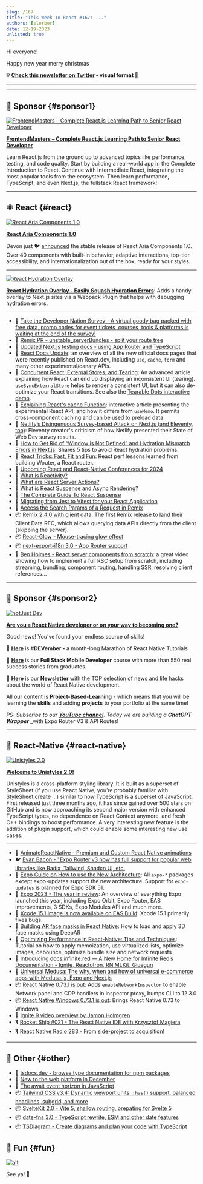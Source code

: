 ```yaml
---
slug: /167
title: "This Week In React #167: ..."
authors: [slorber]
date: 12-19-2023
unlisted: true
---
```


Hi everyone!

Happy new year merry christmas

<!-- truncate -->

**💡 [Check this newsletter on Twitter](https://slo.im/thread) - visual format 🎨**

---


<Support />

---

## 💸 Sponsor {#sponsor1}

[![FrontendMasters – Complete React.js Learning Path to Senior React Developer](/emails/issues/158/frontendmasters.jpg)](https://frontendmasters.com/learn/react/?utm_source=newsletter&utm_medium=thisweekinreact&utm_campaign=reactpath)

**[FrontendMasters – Complete React.js Learning Path to Senior React Developer](https://frontendmasters.com/learn/react/?utm_source=newsletter&utm_medium=thisweekinreact&utm_campaign=reactpath)**

Learn React.js from the ground up to advanced topics like performance, testing, and code quality. Start by building a real-world app in the Complete Introduction to React. Continue with Intermediate React, integrating the most popular tools from the ecosystem. Then learn performance, TypeScript, and even Next.js, the fullstack React framework!

---

## ⚛️ React {#react}

[![**React Aria Components 1.0**](/emails/issues/167/reactaria.jpg)](https://react-spectrum.adobe.com/releases/2023-12-20.html)

[**React Aria Components 1.0**](https://react-spectrum.adobe.com/releases/2023-12-20.html)

Devon just 🐦 [announced](https://twitter.com/devongovett/status/1737516074663362843) the stable release of React Aria Components 1.0. Over 40 components with built-in behavior, adaptive interactions, top-tier accessibility, and internationalization out of the box, ready for your styles.

---

[![**React Hydration Overlay**](/emails/issues/167/reactaria.jpg)](https://www.builder.io/blog/announcing-react-hydration-overlay)

[**React Hydration Overlay - Easily Squash Hydration Errors**](https://www.builder.io/blog/announcing-react-hydration-overlay): Adds a handy overlay to Next.js sites via a Webpack Plugin that helps with debugging hydration errors.

---

- 💸 [Take the Developer Nation Survey - A virtual goody bag packed with free data, promo codes for event tickets, courses, tools & platforms is waiting at the end of the survey!](https://developereconomics.net/?member_id=thisweekinreact&utm_medium=nl_ad3)
- 👀 [Remix PR - unstable_serverBundles - split your route tree](https://github.com/remix-run/remix/pull/8332)
- 📖 [Updated Next.js testing docs - using App Router and TypeScript](https://nextjs.org/docs/app/building-your-application/testing)
- 📖 [React Docs Update](https://github.com/reactwg/server-components/discussions/7): an overview of all the new official docs pages that were recently published on React.dev, including `use`, `cache`, `form` and many other experimental/canary APIs.
- 📜 [Concurrent React, External Stores, and Tearing](https://interbolt.org/blog/react-ui-tearing/): An advanced article explaining how React can end up displaying an inconsistent UI (tearing). `useSyncExternalStore` helps to render a consistent UI, but it can also de-optimize your React transitions. See also the [Tearable Dots interactive demo](https://tearabledots.com/).
- 📜 [Explaining React's cache Function](https://unicorn-utterances.com/posts/explaining-reacts-cache-function): interactive article presenting the experimental React API, and how it differs from `useMemo`. It permits cross-component caching and can be used to preload data.
- 📜 [Netlify’s Disingenuous Survey-based Attack on Next.js (and Eleventy, too)](https://www.zachleat.com/web/netlify-and-nextjs/): Eleventy creator's criticism of how Netlify presented their State of Web Dev survey results.
- 📜 [How to Get Rid of “Window is Not Defined” and Hydration Mismatch Errors in Next.js](https://medium.com/@eric.burel/how-to-get-rid-of-window-is-not-defined-and-hydration-mismatch-errors-in-next-js-567cc51b4a17): Shares 5 tips to avoid React hydration problems.
- 📜 [React Tricks: Fast, Fit and Fun](https://molefrog.com/notes/react-tricks): React perf lessons learned from building Wouter, a React router.
- 📜 [Upcoming React and React-Native Conferences for 2024](https://thoughtbot.com/blog/upcoming-react-and-react-native-conferences-for-2024)
- 📜 [What is Reactivity?](https://unicorn-utterances.com/posts/what-is-reactivity)
- 📜 [What are React Server Actions?](https://unicorn-utterances.com/posts/what-are-react-server-actions)
- 📜 [What is React Suspense and Async Rendering?](https://unicorn-utterances.com/posts/what-is-react-suspense-and-async-rendering)
- 📜 [The Complete Guide To React Suspense](https://www.debugbear.com/blog/guide-to-react-suspense)
- 📜 [Migrating from Jest to Vitest for your React Application](https://dev.to/opensauced/migrating-from-jest-to-vitest-for-your-react-application-1b75)
- 📜 [Access the Search Params of a Request in Remix](https://sergiodxa.com/tutorials/access-the-search-params-of-a-request-in-remix)
- 📦 [Remix 2.4.0 with client data](https://github.com/remix-run/remix/blob/main/CHANGELOG.md#v240): The first Remix release to land their Client Data RFC, which allows querying data APIs directly from the client (skipping the server).
- 📦 [React-Glow - Mouse-tracing glow effect](https://github.com/codaworks/react-glow)
- 📦 [next-export-i18n 3.0 - App Router support](https://github.com/martinkr/next-export-i18n)
- 🎥 [Ben Holmes - React server components from scratch](https://www.youtube.com/watch?v=MaebEqhZR84): a great video showing how to implement a full RSC setup from scratch, including streaming, bundling, component routing, handling SSR, resolving client references...

<SubscribeFormEmbed placement="middle" />

---

## 💸 Sponsor {#sponsor2}

[![notJust Dev](/emails/issues/167/notjustdev.jpg)](https://www.youtube.com/@notjustdev/live?sub_confirmation=1)

**[Are you a React Native developer or on your way to becoming one?](https://www.youtube.com/@notjustdev/live?sub_confirmation=1)**

Good news! You’ve found your endless source of skills!

🎄 [**Here**](https://www.youtube.com/watch?v=bIQII7gTXDE&list=PLY3ncAV1dSVA9ltOEMgzT8ZTZiccpOUkX) is #**DEVember -** a month-long Marathon of React Native Tutorials

🚀 [**Here**](https://academy.notjust.dev/?utm_source=newsletter&utm_medium=Course&utm_campaign=thisweekinreact#section-1687709246499) is our **Full Stack Mobile Developer** course with more than 550 real success stories from graduates.

💌 [**Here**](https://assets.notjust.dev/profile?utm_source=newsletter&utm_medium=OurNewsletter&utm_campaign=thisweekinreact) is our **Newsletter** with the TOP selection of news and life hacks about the world of React Native development.

All our content is **Project-Based-Learning** - which means that you will be learning the **skills** and adding **projects** to your portfolio at the same time!

_PS: Subscribe to our_ [**_YouTube channel_**](https://www.youtube.com/@notjustdev/live?sub_confirmation=1)_. Today we are building a_ **_ChatGPT Wrapper_** \_with Expo Router V3 & API Routes!

---

## 📱 React-Native {#react-native}

[![Unistyles 2.0](/emails/issues/167/unistyles20.jpg)](https://www.youtube.com/@notjustdev/live?sub_confirmation=1)

[**Welcome to Unistyles 2.0!**](https://www.reactnativecrossroads.com/posts/unistyles-2-preview)

Unistyles is a cross-platform styling library. It is built as a superset of StyleSheet (if you use React Native, you’re probably familiar with StyleSheet.create …) similar to how TypeScript is a superset of JavaScript. First released just three months ago, it has since gained over 500 stars on GitHub and is now approaching its second major version with enhanced TypeScript types, no dependence on React Context anymore, and fresh C++ bindings to boost performance. A very interesting new feature is the addition of plugin support, which could enable some interesting new use cases.

---

- 💸 [AnimateReactNative - Premium and Custom React Native animations](https://www.animatereactnative.com/?utm_source=thisweekinreact.com)
- 🐦 [Evan Bacon - "Expo Router v3 now has full support for popular web libraries like Radix, Tailwind, Shadcn UI, etc.](https://twitter.com/Baconbrix/status/1735011941431595149)
- 📖 [Expo Guide on How to use the New Architecture](https://docs.expo.dev/guides/new-architecture/): All `expo-*` packages except expo-updates support the new architecture. Support for `expo-updates` is planned for Expo SDK 51.
- 📜 [Expo 2023 - The year in review](https://expo.dev/changelog/2023/12-20-2023-year-in-review): An overview of everything Expo launched this year, including Expo Orbit, Expo Router, EAS improvements, 3 SDKs, Expo Modules API and much more.
- 📜 [Xcode 15.1 image is now available on EAS Build](https://expo.dev/changelog/2023/12-19-eas-build-xcode-15.1-image): Xcode 15.1 primarily fixes bugs.
- 📜 [Building AR face masks in React Native](https://blog.logrocket.com/building-ar-face-masks-react-native/): How to load and apply 3D face masks using DeepAR
- 📜 [Optimizing Performance in React-Native: Tips and Techniques](https://thoughtbot.com/blog/optimizing-performance-in-react-native-tips-and-techniques): Tutorial on how to apply memoization, use virtualized lists, optimize images, debounce, optimize bundle size and network requests
- 📜 [Introducing docs.infinite.red — A New Home for Infinite Red’s Documentation - Ignite, Reactotron, RN MLKit, Gluegun](https://shift.infinite.red/introducing-docs-infinite-red-a-new-home-for-infinite-reds-documentation-6f4b25f7a1a4)
- 📜 [Universal Medusa: The why, when and how of universal e-commerce apps with Medusa.js, Expo and Next.js](https://bidah.hashnode.dev/universal-medusa-the-why-when-and-how-of-universal-e-commerce-apps-with-medusajs-expo-and-nextjs)
- 📦 [React Native 0.73.1 is out](https://github.com/facebook/react-native/releases/tag/v0.73.1): Adds `enableNetworkInspector` to enable Network panel and CDP handlers in inspector proxy, bumps CLI to 12.3.0
- 📦 [React Native Windows 0.73.1 is out](https://github.com/microsoft/react-native-windows/releases/tag/react-native-windows_v0.73.1): Brings React Native 0.73 to Windows
- 🎥 [Ignite 9 video overview by Jamon Holmgren](https://youtu.be/QmkMsUYrTlk?si=p9rvLM-EMggZNcft)
- 🎙️ [Rocket Ship #021 - The React Native IDE with Krzysztof Magiera](https://podcast.galaxies.dev/episodes/021-the-react-native-ide-with-krzysztof-magiera)
- 🎙️ [React Native Radio 283 - From side-project to acquisition!](https://reactnativeradio.com/episodes/rnr-283-from-side-hustle-to-top-charts-with-simon-reggiani)

---

## 🔀 Other {#other}

- 📖 [tsdocs.dev - browse type documentation for npm packages](https://tsdocs.dev/)
- 📜 [New to the web platform in December](https://web.dev/blog/web-platform-12-2023)
- 📜 [The await event horizon in JavaScript](https://frontside.com/blog/2023-12-11-await-event-horizon/)
- 📦 [Tailwind CSS v3.4: Dynamic viewport units, `:has()` support, balanced headlines, subgrid, and more](https://tailwindcss.com/blog/tailwindcss-v3-4)
- 📦 [SvelteKit 2.0 - Vite 5, shallow routing, prepating for Svelte 5](https://svelte.dev/blog/sveltekit-2)
- 📦 [date-fns 3.0 - TypeScript rewrite, ESM and other date features](https://blog.date-fns.org/v3-is-out/)
- 📦 [TSDiagram - Create diagrams and plan your code with TypeScript](https://github.com/3rd/tsdiagram)

## 🤭 Fun {#fun}

[![alt](/emails/issues/167/meme.jpg)](https://twitter.com/sebastienlorber/status/1737380479383277636)

See ya! 👋
